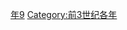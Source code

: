 {{Catnav|頁面分類|历史|歷史時代|年|前3世纪各年}}

{{catmore}}

[[Category:前250年代|年9]]
[[Category:前3世纪各年|Category:前3世纪各年]]